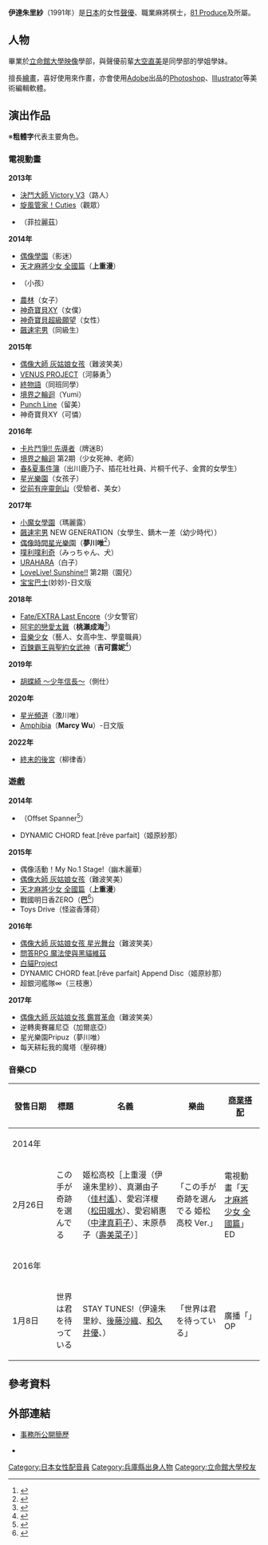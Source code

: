 {{藝人
| 姓名 = 伊達 朱里紗
| 類型 = 配音員
| 圖片 = 
| 圖片尺寸 = 
| 圖片簡介 = 
| 本名 = 
| 外文名 = 伊達朱里紗
| 外文 = ja
| 羅馬拼音 = Date Arisa
| 英文名 = 
| 暱稱 = {{lang|ja|伊達プロ、伊達ちゃん}}
| 其他藝名 = 
| 國籍 = {{JPN}}
| 民族 = 
| 籍貫 = 
| 出生日期 = 1991年5月10日
| 出生地點 = {{JPN}}[[兵庫縣|兵庫縣]]
| 逝世日期 = 
| 逝世地點 = 
| 職業 = [[聲優|聲優]]
| 語言 = [[日語|日語]]
| 教育程度 = 
| 母校 = [[立命館大學|立命館大學]]
| 宗教信仰 = 
| 配偶 = 
| 兒女 = 
| 父母 = 
| 親屬 = 
| 音樂類型 = 
| 演奏樂器 = 
| 出道地點 = 
| 出道日期 = 
| 出道作 = 
| 代表作 = 上重漫（[[天才麻將少女|天才麻將少女]]）<br />夢川唯（[[偶像時間星光樂園|偶像時間星光樂園]]）<br />桃瀨成海（[[阿宅的戀愛太難|阿宅的戀愛太難]]）
| 著名角色 = 
| 活躍年代 = 
| 唱片公司 = 
| 經紀公司 = [[81_Produce|81 Produce]]
| 網站 = 
| 相關團體 = 
| IMDb = 
| 現任成員 = 
| 過往成員 = 
| 獎項 = 
}}

'''伊達朱里紗'''（1991年{{bd||5月10日}}）是[[日本|日本]]的女性[[聲優|聲優]]、職業麻將棋士，[[81_Produce|81 Produce]]及{{link-ja|日本職業麻將聯盟|日本プロ麻雀連盟}}所屬。

==人物==
畢業於[[立命館大學|立命館大學]][[映像|映像]]學部，與聲優前輩[[大空直美|大空直美]]是同學部的學姐學妹。

擅長[[绘画|繪畫]]，喜好使用{{tsl|ja|水彩色鉛筆|水彩色鉛筆}}來作畫，亦會使用[[Adobe|Adobe]]出品的[[Photoshop|Photoshop]]、[[Illustrator|Illustrator]]等美術編輯軟體。

==演出作品==
※'''粗體字'''代表主要角色。
===電視動畫===
'''2013年'''
*[[決鬥大師|決鬥大師 Victory V3]]（路人）
*[[旋風管家_(動畫)|旋風管家！Cuties]]（觀眾）
*{{tsl|ja|ビーストサーガ|Beast Saga}}（菲拉麗茲）
'''2014年'''
*[[偶像學園_(動畫)|偶像學園]]（影迷）
*[[天才麻將少女|天才麻將少女 全國篇]]（'''上重漫'''）
*{{tsl|ja|少年ハリウッド|少年好萊塢}}（小孩）
*[[農林|農林]]（女子）
*[[神奇寶貝XY|神奇寶貝XY]]（女僕）
*[[神奇寶貝超級願望|神奇寶貝超級願望]]（女性）
*[[飆速宅男|飆速宅男]]（同級生）
'''2015年'''
*[[偶像大師_灰姑娘女孩_(動畫)|偶像大師 灰姑娘女孩]]（難波笑美）
*[[VENUS_PROJECT|VENUS PROJECT]]（河藤勇<ref>{{cite web|url=http://vproject.jp/anime/staff-cast.html|title=STAFF & CAST|work=VENUS PROJECT -TV ANIMATION-|accessdate=2015-07-03|deadurl=yes|archiveurl=https://web.archive.org/web/20150703232322/http://vproject.jp/anime/staff-cast.html|archivedate=2015-07-03}}</ref>）
*[[終物語|終物語]]（同班同學）
*[[境界之輪迴|境界之輪迴]]（Yumi）
*[[Punch_Line|Punch Line]]（留美）
*神奇寶貝XY（可憐）
'''2016年'''
*[[卡片鬥爭!!_先導者|卡片鬥爭!! 先導者]]（牌迷B）
*[[境界之輪迴|境界之輪迴]] 第2期（少女死神、老師）
*[[春&夏事件簿|春&夏事件簿]]（出川鹿乃子、插花社社員、片桐千代子、金賞的女學生）
*[[星光樂園|星光樂園]]（女孩子）
*[[從前有座靈劍山|從前有座靈劍山]]（受驗者、美女）
'''2017年'''
*[[小魔女學園|小魔女學園]]（瑪麗露）
*[[飆速宅男|飆速宅男]] NEW GENERATION（女學生、鏑木一差（幼少時代））
*[[偶像時間星光樂園|偶像時間星光樂園]]（'''夢川唯'''<ref>{{Cite news|publisher=アニメイト|work=アニメイトタイムズ|url=http://animatetimes.com/news/details.php?id=1484669965|title=TVアニメ『プリパラ』新シリーズ『アイドルタイムプリパラ』始動！ 新主人公はアイドルを夢見る女の子・夢川ゆい(CV:伊達朱里紗)|date=2017-01-18|accessdate=2017-01-18|archive-date=2020-11-12|archive-url=https://web.archive.org/web/20201112021429/https://www.animatetimes.com/news/details.php?id=1484669965}}</ref>）
*[[噗利噗利奇|噗利噗利奇]]（みっちゃん、犬）
*[[URAHARA|URAHARA]]（白子）
*[[LoveLive!_Sunshine!!|LoveLive! Sunshine!!]] 第2期（園兒）
*[[宝宝巴士|宝宝巴士]](妙妙)-日文版
'''2018年'''
*[[Fate/EXTRA|Fate/EXTRA Last Encore]]（少女警官）
*[[阿宅的戀愛太難|阿宅的戀愛太難]]（'''桃瀨成海'''<ref>{{Cite news|publisher=娜塔莎公司|work=Comic Natalie|url=http://natalie.mu/comic/news/241465|title=ヲタク同士の恋を描く「ヲタクに恋は難しい」ノイタミナでテレビアニメ化|date=2017-07-20|accessdate=2017-07-20|archive-date=2020-11-09|archive-url=https://web.archive.org/web/20201109023705/https://natalie.mu/comic/news/241465}}</ref>）
*[[音樂少女|音樂少女]]（藝人、女高中生、學童職員）
*[[百鍊霸王與聖約女武神|百鍊霸王與聖約女武神]]（'''吉可露妮'''<ref>{{Cite web|url=http://hyakuren-anime.com/news/|title=メインキャスト決定！|work=電視動畫「百鍊霸王與聖約女武神」|accessdate=2018-03-24|archive-date=2018-03-24|archive-url=https://web.archive.org/web/20180324223852/http://hyakuren-anime.com/news/|dead-url=no}}</ref>）
'''2019年'''
*[[胡蝶綺_～少年信長～|胡蝶綺 ～少年信長～]]（側仕）

'''2020年'''
*[[星光頻道|星光頻道]]（激川唯）
*[[蛙！小安的奇幻之旅|Amphibia]]（'''Marcy Wu'''）-日文版

'''2022年'''
*[[終末的後宮|終末的後宮]]（柳律香）

===遊戲===
'''2014年'''
*{{tsl|ja|俺タワー -Over Legend Endless Tower-|我的魔塔 -超越傳說無盡之塔-}}（Offset Spanner<ref>{{cite web|url=http://www.dmm.com/netgame/feature/oletower.html|title=俺タワー -Over Legend Endless Tower-|work=遊戲「我的魔塔 -超越傳說無盡之塔-」官方網站的簡介|publisher=DMM Online Game|accessdate=2014-09-04|archive-date=2014-09-03|archive-url=https://web.archive.org/web/20140903092013/http://www.dmm.com/netgame/feature/oletower.html|dead-url=no}}</ref>）
*DYNAMIC CHORD feat.[rêve parfait]（姬原紗那）
'''2015年'''
*偶像活動！My No.1 Stage!（幽木麗華）
*[[偶像大師_灰姑娘女孩|偶像大師 灰姑娘女孩]]（難波笑美）
*[[天才麻將少女|天才麻將少女 全國篇]]（'''上重漫'''）
*戰國明日香ZERO（'''巴'''<ref>{{cite web|url=http://asuka-zero.jp/character/|title=Character|work=遊戲「戰國明日香ZERO」官方網站的角色介紹|publisher=ORATTA|accessdate=2015-06-06|archive-date=2020-09-28|archive-url=https://web.archive.org/web/20200928181622/https://www.asuka-zero.jp/character/}}</ref>）
*Toys Drive（怪盜香薄荷）
'''2016年'''
*[[偶像大師_灰姑娘女孩_星光舞台|偶像大師 灰姑娘女孩 星光舞台]]（難波笑美）
*[[問答RPG_魔法使與黑貓維茲|問答RPG 魔法使與黑貓維茲]]
*[[白貓Project|白貓Project]]
*DYNAMIC CHORD feat.[rêve parfait] Append Disc（姬原紗那）
*超銀河艦隊∞（三枝惠）
'''2017年'''
*[[偶像大師_灰姑娘女孩_鑑賞革命|偶像大師 灰姑娘女孩 鑑賞革命]]（難波笑美）
*逆轉奧賽羅尼亞（加爾底亞）
*星光樂園Pripuz（夢川唯）
*每天耕耘我的魔塔（壓碎機）

===音樂CD===
{| class="wikitable" style="font-size:small"
! style="width:4.5em"|發售日期!!標題!!名義!!樂曲!![[商業搭配|商業搭配]]
|-
! colspan="5"|2014年
|-
| 2月26日 || この手が奇跡を選んでる
| 姬松高校［上重漫（伊達朱里紗）、真瀨由子（[[佳村遙|佳村遙]]）、愛宕洋榎（[[松田颯水|松田颯水]]）、愛宕絹惠（[[中津真莉|中津真莉子]]）、末原恭子（[[壽美菜子|壽美菜子]]）］
| 「この手が奇跡を選んでる 姫松高校 Ver.」
| 電視動畫「[[天才麻將少女|天才麻將少女 全國篇]]」ED
|-
! colspan="5"|2016年
|-
| 1月8日 || 世界は君を待っている
| STAY TUNES!（伊達朱里紗、[[後藤沙織|後藤沙織]]、[[和久井優|和久井優]]、{{tsl|ja|水間友美|水間友美}}）
| 「世界は君を待っている」
| 廣播「{{tsl|ja|本気!アニラブ|本氣! AniLove}}」OP
|}

==參考資料==
{{reflist}}

==外部連結==
*{{ja}}[https://www.81produce.co.jp/actor_search/index.php/item?id=240 事務所公開簡歷] {{Wayback|url=https://www.81produce.co.jp/actor_search/index.php/item?id=240 |date=20201128021646 }}
*{{Twitter|_datex_|伊達朱里紗}}

{{81 Produce}}
{{Authority control}}
{{DEFAULTSORT:Date}}
[[Category:日本女性配音員|Category:日本女性配音員]]
[[Category:兵庫縣出身人物|Category:兵庫縣出身人物]]
[[Category:立命館大學校友|Category:立命館大學校友]]